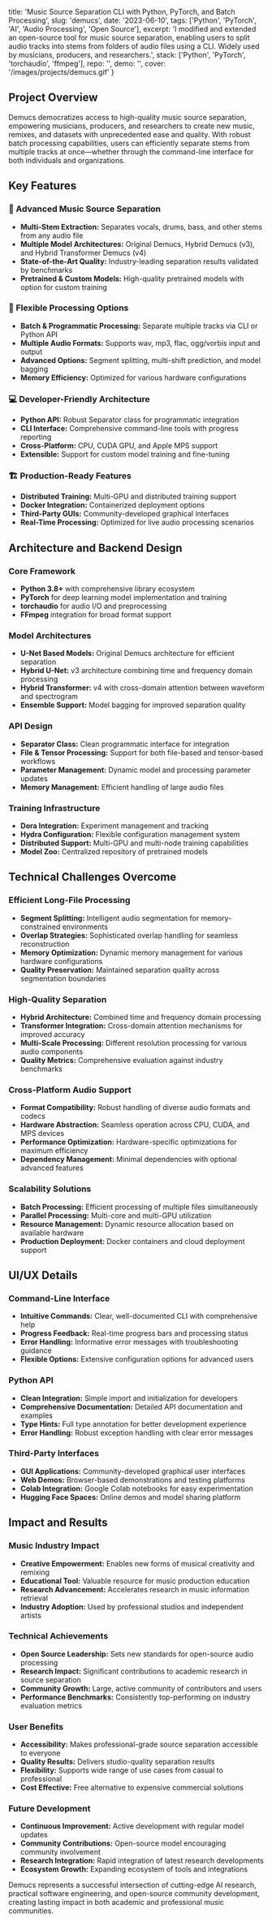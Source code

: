   title: 'Music Source Separation CLI with Python, PyTorch, and Batch Processing',
  slug: 'demucs',
  date: '2023-06-10',
  tags: ['Python', 'PyTorch', 'AI', 'Audio Processing', 'Open Source'],
  excerpt: 'I modified and extended an open-source tool for music source separation, enabling users to split audio tracks into stems from folders of audio files using a CLI. Widely used by musicians, producers, and researchers.',
  stack: ['Python', 'PyTorch', 'torchaudio', 'ffmpeg'],
  repo: '',
  demo: '',
  cover: '/images/projects/demucs.gif'
}

## Project Overview

Demucs democratizes access to high-quality music source separation, empowering musicians, producers, and researchers to create new music, remixes, and datasets with unprecedented ease and quality. With robust batch processing capabilities, users can efficiently separate stems from multiple tracks at once—whether through the command-line interface for both individuals and organizations.

## Key Features

### 🎵 Advanced Music Source Separation
- **Multi-Stem Extraction:** Separates vocals, drums, bass, and other stems from any audio file
- **Multiple Model Architectures:** Original Demucs, Hybrid Demucs (v3), and Hybrid Transformer Demucs (v4)
- **State-of-the-Art Quality:** Industry-leading separation results validated by benchmarks
- **Pretrained & Custom Models:** High-quality pretrained models with option for custom training

### 🔧 Flexible Processing Options
- **Batch & Programmatic Processing:** Separate multiple tracks via CLI or Python API
- **Multiple Audio Formats:** Supports wav, mp3, flac, ogg/vorbis input and output
- **Advanced Options:** Segment splitting, multi-shift prediction, and model bagging
- **Memory Efficiency:** Optimized for various hardware configurations

### 💻 Developer-Friendly Architecture
- **Python API:** Robust Separator class for programmatic integration
- **CLI Interface:** Comprehensive command-line tools with progress reporting
- **Cross-Platform:** CPU, CUDA GPU, and Apple MPS support
- **Extensible:** Support for custom model training and fine-tuning

### 🏗️ Production-Ready Features
- **Distributed Training:** Multi-GPU and distributed training support
- **Docker Integration:** Containerized deployment options
- **Third-Party GUIs:** Community-developed graphical interfaces
- **Real-Time Processing:** Optimized for live audio processing scenarios


## Architecture and Backend Design

### Core Framework
- **Python 3.8+** with comprehensive library ecosystem
- **PyTorch** for deep learning model implementation and training
- **torchaudio** for audio I/O and preprocessing
- **FFmpeg** integration for broad format support

### Model Architectures
- **U-Net Based Models:** Original Demucs architecture for efficient separation
- **Hybrid U-Net:** v3 architecture combining time and frequency domain processing
- **Hybrid Transformer:** v4 with cross-domain attention between waveform and spectrogram
- **Ensemble Support:** Model bagging for improved separation quality

### API Design
- **Separator Class:** Clean programmatic interface for integration
- **File & Tensor Processing:** Support for both file-based and tensor-based workflows
- **Parameter Management:** Dynamic model and processing parameter updates
- **Memory Management:** Efficient handling of large audio files

### Training Infrastructure
- **Dora Integration:** Experiment management and tracking
- **Hydra Configuration:** Flexible configuration management system
- **Distributed Support:** Multi-GPU and multi-node training capabilities
- **Model Zoo:** Centralized repository of pretrained models

## Technical Challenges Overcome

### Efficient Long-File Processing
- **Segment Splitting:** Intelligent audio segmentation for memory-constrained environments
- **Overlap Strategies:** Sophisticated overlap handling for seamless reconstruction
- **Memory Optimization:** Dynamic memory management for various hardware configurations
- **Quality Preservation:** Maintained separation quality across segmentation boundaries

### High-Quality Separation
- **Hybrid Architecture:** Combined time and frequency domain processing
- **Transformer Integration:** Cross-domain attention mechanisms for improved accuracy
- **Multi-Scale Processing:** Different resolution processing for various audio components
- **Quality Metrics:** Comprehensive evaluation against industry benchmarks

### Cross-Platform Audio Support
- **Format Compatibility:** Robust handling of diverse audio formats and codecs
- **Hardware Abstraction:** Seamless operation across CPU, CUDA, and MPS devices
- **Performance Optimization:** Hardware-specific optimizations for maximum efficiency
- **Dependency Management:** Minimal dependencies with optional advanced features

### Scalability Solutions
- **Batch Processing:** Efficient processing of multiple files simultaneously
- **Parallel Processing:** Multi-core and multi-GPU utilization
- **Resource Management:** Dynamic resource allocation based on available hardware
- **Production Deployment:** Docker containers and cloud deployment support

## UI/UX Details

### Command-Line Interface
- **Intuitive Commands:** Clear, well-documented CLI with comprehensive help
- **Progress Feedback:** Real-time progress bars and processing status
- **Error Handling:** Informative error messages with troubleshooting guidance
- **Flexible Options:** Extensive configuration options for advanced users

### Python API
- **Clean Integration:** Simple import and initialization for developers
- **Comprehensive Documentation:** Detailed API documentation and examples
- **Type Hints:** Full type annotation for better development experience
- **Error Handling:** Robust exception handling with clear error messages

### Third-Party Interfaces
- **GUI Applications:** Community-developed graphical user interfaces
- **Web Demos:** Browser-based demonstrations and testing platforms
- **Colab Integration:** Google Colab notebooks for easy experimentation
- **Hugging Face Spaces:** Online demos and model sharing platform

## Impact and Results

### Music Industry Impact
- **Creative Empowerment:** Enables new forms of musical creativity and remixing
- **Educational Tool:** Valuable resource for music production education
- **Research Advancement:** Accelerates research in music information retrieval
- **Industry Adoption:** Used by professional studios and independent artists

### Technical Achievements
- **Open Source Leadership:** Sets new standards for open-source audio processing
- **Research Impact:** Significant contributions to academic research in source separation
- **Community Growth:** Large, active community of contributors and users
- **Performance Benchmarks:** Consistently top-performing on industry evaluation metrics

### User Benefits
- **Accessibility:** Makes professional-grade source separation accessible to everyone
- **Quality Results:** Delivers studio-quality separation results
- **Flexibility:** Supports wide range of use cases from casual to professional
- **Cost Effective:** Free alternative to expensive commercial solutions

### Future Development
- **Continuous Improvement:** Active development with regular model updates
- **Community Contributions:** Open-source model encouraging community involvement
- **Research Integration:** Rapid integration of latest research developments
- **Ecosystem Growth:** Expanding ecosystem of tools and integrations

Demucs represents a successful intersection of cutting-edge AI research, practical software engineering, and open-source community development, creating lasting impact in both academic and professional music communities.


